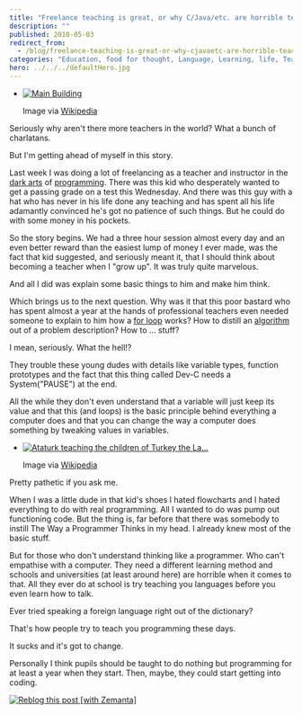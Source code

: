 ```yaml
---
title: "Freelance teaching is great, or why C/Java/etc. are horrible teaching tools"
description: ""
published: 2010-05-03
redirect_from:
  - /blog/freelance-teaching-is-great-or-why-cjavaetc-are-horrible-teaching-tools/swizec/1326
categories: "Education, food for thought, Language, Learning, life, Teacher, Uncategorized"
hero: ../../../defaultHero.jpg
---
```


- [![Main Building](https://swizec.com/wp-content/uploads/2010/05/300px-Jordanhill_college.jpg "Main Building")](http://commons.wikipedia.org/wiki/Image:Jordanhill_college.jpg)

  Image via [Wikipedia](http://commons.wikipedia.org/wiki/Image:Jordanhill_college.jpg)

Seriously why aren't there more teachers in the world? What a bunch of charlatans.

But I'm getting ahead of myself in this story.

Last week I was doing a lot of freelancing as a teacher and instructor in the [dark arts](http://en.wikipedia.org/wiki/Magic_in_Harry_Potter "Magic in Harry Potter") of [programming](http://en.wikipedia.org/wiki/Computer_programming "Computer programming"). There was this kid who desperately wanted to get a passing grade on a test this Wednesday. And there was this guy with a hat who has never in his life done any teaching and has spent all his life adamantly convinced he's got no patience of such things. But he could do with some money in his pockets.

So the story begins. We had a three hour session almost every day and an even better reward than the easiest lump of money I ever made, was the fact that kid suggested, and seriously meant it, that I should think about becoming a teacher when I "grow up". It was truly quite marvelous.

And all I did was explain some basic things to him and make him think.

Which brings us to the next question. Why was it that this poor bastard who has spent almost a year at the hands of professional teachers even needed someone to explain to him how a [for loop](http://en.wikipedia.org/wiki/For_loop "For loop") works? How to distill an [algorithm](http://en.wikipedia.org/wiki/Algorithm "Algorithm") out of a problem description? How to ... stuff?

I mean, seriously. What the hell!?

They trouble these young dudes with details like variable types, function prototypes and the fact that this thing called Dev-C needs a System("PAUSE") at the end.

All the while they don't even understand that a variable will just keep its value and that this (and loops) is the basic principle behind everything a computer does and that you can change the way a computer does something by tweaking values in variables.

- [![Ataturk teaching the children of Turkey the La...](https://swizec.com/wp-content/uploads/2010/05/300px-Ataturkstatue.jpg "Ataturk teaching the children of Turkey the La...")](http://commons.wikipedia.org/wiki/Image:Ataturkstatue.jpg)

  Image via [Wikipedia](http://commons.wikipedia.org/wiki/Image:Ataturkstatue.jpg)

Pretty pathetic if you ask me.

When I was a little dude in that kid's shoes I hated flowcharts and I hated everything to do with real programming. All I wanted to do was pump out functioning code. But the thing is, far before that there was somebody to instill The Way a Programmer Thinks in my head. I already knew most of the basic stuff.

But for those who don't understand thinking like a programmer. Who can't empathise with a computer. They need a different learning method and schools and universities (at least around here) are horrible when it comes to that. All they ever do at school is try teaching you languages before you even learn how to talk.

Ever tried speaking a foreign language right out of the dictionary?

That's how people try to teach you programming these days.

It sucks and it's got to change.

Personally I think pupils should be taught to do nothing but programming for at least a year when they start. Then, maybe, they could start getting into coding.

[![Reblog this post [with Zemanta]](https://img.zemanta.com/reblog_e.png?x-id=f7e63a2f-e5c1-42f3-acc6-9af9df602967)](http://reblog.zemanta.com/zemified/f7e63a2f-e5c1-42f3-acc6-9af9df602967/ "Reblog this post [with Zemanta]")
